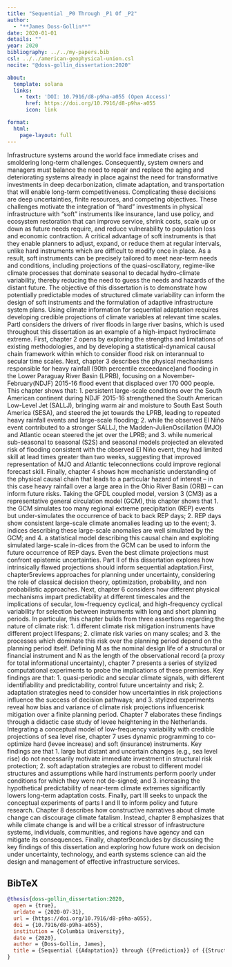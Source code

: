 ```yaml
---
title: "Sequential _P0 Through _P1 Of _P2"
author:
  - "**James Doss-Gollin**"
date: 2020-01-01
details: ""
year: 2020
bibliography: ../../my-papers.bib
csl: ../../american-geophysical-union.csl
nocite: "@doss-gollin_dissertation:2020"

about:
  template: solana
  links:
    - text: 'DOI: 10.7916/d8-p9ha-a055 (Open Access)'
      href: https://doi.org/10.7916/d8-p9ha-a055
      icon: link

format:
  html:
    page-layout: full
---
```


Infrastructure systems around the world face immediate crises and smoldering long-term challenges. Consequently, system owners and managers must balance the need to repair and replace the aging and deteriorating systems already in place against the need for transformative investments in deep decarbonization, climate adaptation, and transportation that will enable long-term competitiveness. Complicating these decisions are deep uncertainties, finite resources, and competing objectives.       These challenges motivate the integration of “hard” investments in physical infrastructure with “soft” instruments like insurance, land use policy, and ecosystem restoration that can improve service, shrink costs, scale up or down as future needs require, and reduce vulnerability to population loss and economic contraction. A critical advantage of soft instruments is that they enable planners to adjust, expand, or reduce them at regular intervals, unlike hard instruments which are difficult to modify once in place. As a result, soft instruments can be precisely tailored to meet near-term needs and conditions, including projections of the quasi-oscillatory, regime-like climate processes that dominate seasonal to decadal hydro-climate variability, thereby reducing the need to guess the needs and hazards of the distant future. The objective of this dissertation is to demonstrate how potentially predictable modes of structured climate variability can inform the design of soft instruments and the formulation of adaptive infrastructure system plans.       Using climate information for sequential adaptation requires developing credible projections of climate variables at relevant time scales. PartI considers the drivers of river floods in large river basins, which is used throughout this dissertation as an example of a high-impact hydroclimate extreme. First, chapter 2 opens by exploring the strengths and limitations of existing methodologies, and by developing a statistical-dynamical causal chain framework within which to consider flood risk on interannual to secular time scales. Next, chapter 3 describes the physical mechanisms responsible for heavy rainfall (90th percentile exceedance)and flooding in the Lower Paraguay River Basin (LPRB), focusing on a November-February(NDJF) 2015-16 flood event that displaced over 170 000 people. This chapter shows that:       1. persistent large-scale conditions over the South American continent during NDJF 2015-16 strengthened the South American Low-Level Jet (SALLJ), bringing warm air and moisture to South East South America (SESA), and steered the jet towards the LPRB, leading to repeated heavy rainfall events and large-scale flooding;       2. while the observed El Niño event contributed to a stronger SALLJ, the Madden-JulienOscillation (MJO) and Atlantic ocean steered the jet over the LPRB; and       3. while numerical sub-seasonal to seasonal (S2S) and seasonal models projected an elevated risk of flooding consistent with the observed El Niño event, they had limited skill at lead times greater than two weeks, suggesting that improved representation of MJO and Atlantic teleconnections could improve regional forecast skill.       Finally, chapter 4 shows how mechanistic understanding of the physical causal chain that leads to a particular hazard of interest – in this case heavy rainfall over a large area in the Ohio River Basin (ORB) – can inform future risks. Taking the GFDL coupled model, version 3 (CM3) as a representative general circulation model (GCM), this chapter shows that       1. the GCM simulates too many regional extreme precipitation (REP) events but under-simulates the occurrence of back to back REP days;       2. REP days show consistent large-scale climate anomalies leading up to the event;       3. indices describing these large-scale anomalies are well simulated by the GCM; and       4. a statistical model describing this causal chain and exploiting simulated large-scale in-dices from the GCM can be used to inform the future occurrence of REP days.       Even the best climate projections must confront epistemic uncertainties. Part II of this dissertation explores how intrinsically flawed projections should inform sequential adaptation.First, chapter5reviews approaches for planning under uncertainty, considering the role of classical decision theory, optimization, probability, and non probabilistic approaches. Next, chapter 6 considers how different physical mechanisms impart predictability at different timescales and the implications of secular, low-frequency cyclical, and high-frequency cyclical variability for selection between instruments with long and short planning periods. In particular, this chapter builds from three assertions regarding the nature of climate risk:       1. different climate risk mitigation instruments have different project lifespans;       2. climate risk varies on many scales; and       3. the processes which dominate this risk over the planning period depend on the planning period itself.       Defining M as the nominal design life of a structural or financial instrument and N as the length of the observational record (a proxy for total informational uncertainty), chapter 7 presents a series of stylized computational experiments to probe the implications of these premises. Key findings are that:       1. quasi-periodic and secular climate signals, with different identifiability and predictability, control future uncertainty and risk;       2. adaptation strategies need to consider how uncertainties in risk projections influence the success of decision pathways; and       3. stylized experiments reveal how bias and variance of climate risk projections influencerisk mitigation over a finite planning period.       Chapter 7 elaborates these findings through a didactic case study of levee heightening in the Netherlands. Integrating a conceptual model of low-frequency variability with credible projections of sea level rise, chapter 7 uses dynamic programming to co-optimize hard (levee increase) and soft (insurance) instruments. Key findings are that       1. large but distant and uncertain changes (e.g., sea level rise) do not necessarily motivate immediate investment in structural risk protection;       2. soft adaptation strategies are robust to different model structures and assumptions while hard instruments perform poorly under conditions for which they were not de-signed; and       3. increasing the hypothetical predictability of near-term climate extremes significantly lowers long-term adaptation costs.       Finally, part III seeks to unpack the conceptual experiments of parts I and II to inform policy and future research. Chapter 8 describes how constructive narratives about climate change can discourage climate fatalism. Instead, chapter 8 emphasizes that while climate change is and will be a critical stressor of infrastructure systems, individuals, communities, and regions have agency and can mitigate its consequences. Finally, chapter9concludes by discussing the key findings of this dissertation and exploring how future work on decision under uncertainty, technology, and earth systems science can aid the design and management of effective infrastructure services.

## BibTeX

```bibtex
@thesis{doss-gollin_dissertation:2020,
  open = {true},
  urldate = {2020-07-31},
  url = {https://doi.org/10.7916/d8-p9ha-a055},
  doi = {10.7916/d8-p9ha-a055},
  institution = {Columbia University},
  date = {2020},
  author = {Doss-Gollin, James},
  title = {Sequential {{Adaptation}} through {{Prediction}} of {{Structured Climate Risk}}},
}
```